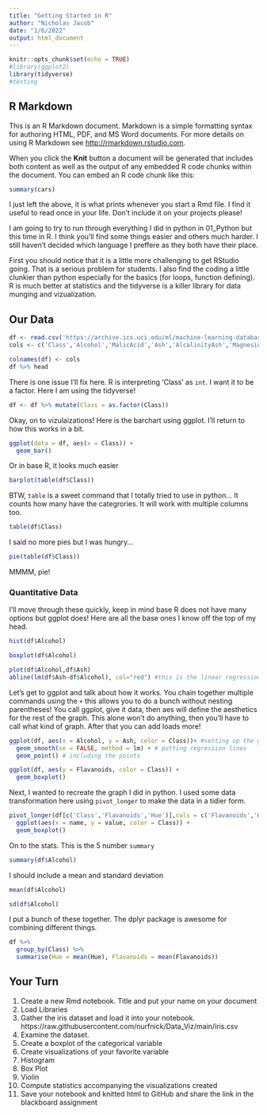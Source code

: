 ```yaml
---
title: "Getting Started in R"
author: "Nicholas Jacob"
date: "1/6/2022"
output: html_document
---
```


```r
knitr::opts_chunk$set(echo = TRUE)
#library(ggplot2)
library(tidyverse)
#testing
```


## R Markdown

This is an R Markdown document. Markdown is a simple formatting syntax for authoring HTML, PDF, and MS Word documents. For more details on using R Markdown see <http://rmarkdown.rstudio.com>.

When you click the **Knit** button a document will be generated that includes both content as well as the output of any embedded R code chunks within the document. You can embed an R code chunk like this:

```r
summary(cars)
```


I just left the above, it is what prints whenever you start a Rmd file.  I find it useful to read once in your life.  Don't include it on your projects please!

I am going to try to run through everything I did in python in 01_Python but this time in R.  I think you'll find some things easier and others much harder.  I still haven't decided which language I preffere as they both have their place.

First you should notice that it is a little more challenging to get RStudio going.  That is a serious problem for students.  I also find the coding a little clunkier than python especially for the basics (for loops, function defining).  R is much better at statistics and the tidyverse is a killer library for data munging and vizualization.

## Our Data

```r
df <- read.csv('https://archive.ics.uci.edu/ml/machine-learning-databases/wine/wine.data',header = F)
cols <- c('Class','Alcohol','MalicAcid','Ash','AlcalinityAsh','Magnesium','Phenols','Flavanoids','NonflavanoidPhenols','Proanthocyanins','ColorIntensity','Hue','OD280/OD315','Proline')

colnames(df) <- cols
df %>% head
```
There is one issue I'll fix here.  R is interpreting 'Class' as `int`.  I want it to be a factor.  Here I am using the tidyverse!
```r
df <- df %>% mutate(Class = as.factor(Class))
```

Okay, on to vizulaizations!  Here is the barchart using ggplot.  I'll return to how this works in a bit.

```r
ggplot(data = df, aes(x = Class)) +
  geom_bar()
```

Or in base R, it looks much easier

```r
barplot(table(df$Class))
```

BTW, `table` is a sweet command that I totally tried to use in python...  It counts how many have the categrories.  It will work with multiple columns too.
```r
table(df$Class)
```

I said no more pies but I was hungry...
```r
pie(table(df$Class))
```

MMMM, pie!


### Quantitative Data

I'll move through these quickly, keep in mind base R does not have many options but ggplot does!  Here are all the base ones I know off the top of my head.

```r
hist(df$Alcohol)
```

```r
boxplot(df$Alcohol)
```

```r
plot(df$Alcohol,df$Ash)
abline(lm(df$Ash~df$Alcohol), col="red") #this is the linear regression line
```

Let's get to ggplot and talk about how it works.  You chain together multiple commands using the `+` this allows you to do a bunch without nesting parentheses!  You call ggplot, give it data, then aes will define the aesthetics for the rest of the graph.  This alone won't do anything, then you'll have to call what kind of graph.  After that you can add loads more!
```r
ggplot(df, aes(x = Alcohol, y = Ash, color = Class))+ #setting up the graph
  geom_smooth(se = FALSE, method = lm) + # putting regression lines
  geom_point() # including the points
```

```r
ggplot(df, aes(y = Flavanoids, color = Class)) +
  geom_boxplot()
```

Next, I wanted to recreate the graph I did in python.  I used some data transformation here using `pivot_longer` to make the data in a tidier form.
```r
pivot_longer(df[c('Class','Flavanoids','Hue')],cols = c('Flavanoids','Hue')) %>%
  ggplot(aes(x = name, y = value, color = Class)) +
  geom_boxplot()
```

On to the stats.  This is the 5 number `summary`
```r
summary(df$Alcohol)
```

I should include a mean and standard deviation
```r
mean(df$Alcohol)
```

```r
sd(df$Alcohol)
```


I put a bunch of these together.  The dplyr package is awesome for combining different things.
```r
df %>% 
  group_by(Class) %>%
  summarise(Hue = mean(Hue), Flavanoids = mean(Flavanoids))
```

## Your Turn

1. Create a new Rmd notebook.  Title and put your name on your document
2. Load Libraries
3. Gather the iris dataset and load it into your notebook.  https://raw.githubusercontent.com/nurfnick/Data_Viz/main/iris.csv
4. Examine the dataset.
5. Create a boxplot of the categorical variable
6. Create visualizations of your favorite variable
  1. Histogram
  2. Box Plot
  3. Violin
7. Compute statistics accompanying the visualizations created
8. Save your notebook and knitted html to GitHub and share the link in the blackboard assignment